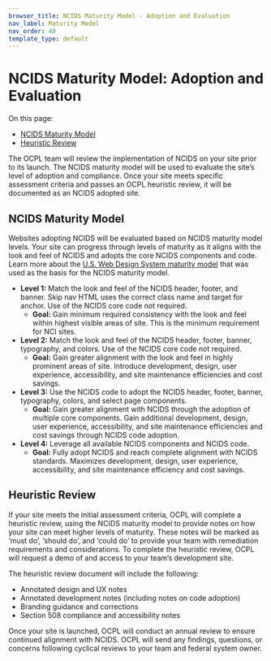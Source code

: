 ```yaml
---
browser_title: NCIDS Maturity Model - Adoption and Evaluation
nav_label: Maturity Model
nav_order: 40
template_type: default
---
```


# NCIDS Maturity Model: Adoption and Evaluation

On this page:

- [NCIDS Maturity Model](#ncids-maturity-model)
- [Heuristic Review](#heuristic-review)

The OCPL team will review the implementation of NCIDS on your site prior to its launch. The NCIDS maturity model will be used to evaluate the site’s level of adoption and compliance. Once your site meets specific assessment criteria and passes an OCPL heuristic review, it will be documented as an NCIDS adopted site.

## NCIDS Maturity Model

Websites adopting NCIDS will be evaluated based on NCIDS maturity model levels. Your site can progress through levels of maturity as it aligns with the look and feel of NCIDS and adopts the core NCIDS components and code. Learn more about the [U.S. Web Design System maturity model](https://designsystem.digital.gov/maturity-model/) that was used as the basis for the NCIDS maturity model.

- **Level 1:** Match the look and feel of the NCIDS header, footer, and banner. Skip nav HTML uses the correct class name and target for anchor. Use of the NCIDS core code not required.
  - **Goal:** Gain minimum required consistency with the look and feel within highest visible areas of site. This is the minimum requirement for NCI sites.
- **Level 2:** Match the look and feel of the NCIDS header, footer, banner, typography, and colors. Use of the NCIDS core code not required.
  - **Goal:** Gain greater alignment with the look and feel in highly prominent areas of site. Introduce development, design, user experience, accessibility, and site maintenance efficiencies and cost savings.
- **Level 3:** Use the NCIDS code to adopt the NCIDS header, footer, banner, typography, colors, and select page components.
  - **Goal:** Gain greater alignment with NCIDS through the adoption of multiple core components. Gain additional development, design, user experience, accessibility, and site maintenance efficiencies and cost savings through NCIDS code adoption.
- **Level 4:** Leverage all available NCIDS components and NCIDS code.
  - **Goal:** Fully adopt NCIDS and reach complete alignment with NCIDS standards. Maximizes development, design, user experience, accessibility, and site maintenance efficiency and cost savings.

## Heuristic Review

If your site meets the initial assessment criteria, OCPL will complete a heuristic review, using the NCIDS maturity model to provide notes on how your site can meet higher levels of maturity. These notes will be marked as ‘must do’, ‘should do’, and ‘could do’ to provide your team with remediation requirements and considerations. To complete the heuristic review, OCPL will request a demo of and access to your team’s development site.

The heuristic review document will include the following:

- Annotated design and UX notes
- Annotated development notes (including notes on code adoption)
- Branding guidance and corrections
- Section 508 compliance and accessibility notes

Once your site is launched, OCPL will conduct an annual review to ensure continued alignment with NCIDS. OCPL will send any findings, questions, or concerns following cyclical reviews to your team and federal system owner.
